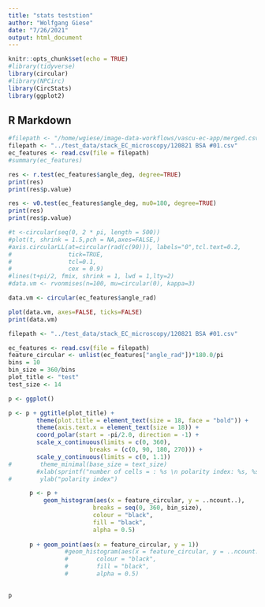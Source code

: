 ```yaml
---
title: "stats teststion"
author: "Wolfgang Giese"
date: "7/26/2021"
output: html_document
---
```


```r
knitr::opts_chunk$set(echo = TRUE)
#library(tidyverse)
library(circular)
#library(NPCirc)
library(CircStats)
library(ggplot2)
```

## R Markdown

```r
#filepath <- "/home/wgiese/image-data-workflows/vascu-ec-app/merged.csv"
filepath <- "../test_data/stack_EC_microscopy/120821 BSA #01.csv"
ec_features <- read.csv(file = filepath)
#summary(ec_features)
```

```r
res <- r.test(ec_features$angle_deg, degree=TRUE) 
print(res)
print(res$p.value)

```

```r
res <- v0.test(ec_features$angle_deg, mu0=180, degree=TRUE) 
print(res)
print(res$p.value)
```

```r
#t <-circular(seq(0, 2 * pi, length = 500))
#plot(t, shrink = 1.5,pch = NA,axes=FALSE,)
#axis.circularLL(at=circular(rad(c(90))), labels="0",tcl.text=0.2,
#                tick=TRUE,
#                tcl=0.1,
#                cex = 0.9)
#lines(t+pi/2, fmix, shrink = 1, lwd = 1,lty=2)
#data.vm <- rvonmises(n=100, mu=circular(0), kappa=3) 

data.vm <- circular(ec_features$angle_rad) 

plot(data.vm, axes=FALSE, ticks=FALSE)
print(data.vm)

```

```r

filepath <- "../test_data/stack_EC_microscopy/120821 BSA #01.csv"

ec_features <- read.csv(file = filepath)
feature_circular <- unlist(ec_features["angle_rad"])*180.0/pi
bins = 10
bin_size = 360/bins
plot_title <- "test"
test_size <- 14

p <- ggplot()

p <- p + ggtitle(plot_title) +
        theme(plot.title = element_text(size = 18, face = "bold")) +
        theme(axis.text.x = element_text(size = 18)) +
        coord_polar(start = -pi/2.0, direction = -1) +
        scale_x_continuous(limits = c(0, 360),
                       breaks = (c(0, 90, 180, 270))) +
        scale_y_continuous(limits = c(0, 1.1))
#        theme_minimal(base_size = text_size)
        #xlab(sprintf("number of cells = : %s \n polarity index: %s, %s, \n condition: %s", length(feature_circular), polarity_index, p_value, input$exp_condition)) +
#        ylab("polarity index")

      p <- p +
          geom_histogram(aes(x = feature_circular, y = ..ncount..),
                        breaks = seq(0, 360, bin_size),
                        colour = "black",
                        fill = "black",
                        alpha = 0.5)
      
      p + geom_point(aes(x = feature_circular, y = 1))
                #geom_histogram(aes(x = feature_circular, y = ..ncount..),
                #        colour = "black",
                #        fill = "black",
                #        alpha = 0.5)
                 

p

```






